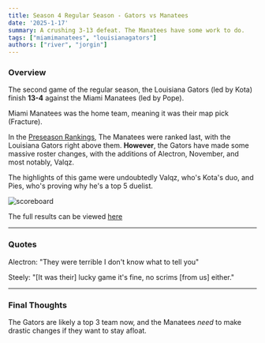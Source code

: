 ```yaml
---
title: Season 4 Regular Season - Gators vs Manatees
date: '2025-1-17'
summary: A crushing 3-13 defeat. The Manatees have some work to do. 
tags: ["miamimanatees", "louisianagators"]
authors: ["river", "jorgin"]
---
```

### Overview
The second game of the regular season, the Louisiana Gators (led by Kota) finish **13-4** against the Miami Manatees (led by Pope). 

Miami Manatees was the home team, meaning it was their map pick (Fracture).

In the [Preseason Rankings](https://playpva.online/blog/s4draft), The Manatees were ranked last, with the Louisiana Gators right above them. **However**, the Gators have made some massive roster changes, with the additions of Alectron, November, and most notably, Valqz. 

The highlights of this game were undoubtedly Valqz, who's Kota's duo, and Pies, who's proving why he's a top 5 duelist. 

![scoreboard](https://media.discordapp.net/attachments/1192242506100899861/1330003615984914502/image.png?ex=678c65e4&is=678b1464&hm=cacadfcd1b306fd1da8f79cea50ed570dd283b405ef00cdbccb459a1b31ef520&=&format=webp&quality=lossless&width=741&height=456)

The full results can be viewed [here](https://tracker.gg/valorant/profile/riot/ohmpope%23101/customs)

---
### Quotes
Alectron: "They were terrible I don't know what to tell you"

Steely: "[It was their] lucky game it's fine, no scrims [from us] either." 


---
### Final Thoughts
The Gators are likely a top 3 team now, and the Manatees *need* to make drastic changes if they want to stay afloat. 